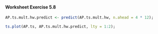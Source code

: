 
#### Worksheet Exercise 5.8

```r
AP.ts.mult.hw.predict <- predict(AP.ts.mult.hw, n.ahead = 4 * 12);

ts.plot(AP.ts, AP.ts.mult.hw.predict, lty = 1:2);
```
